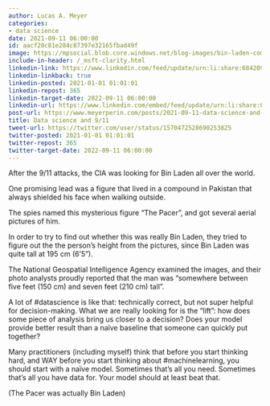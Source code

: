 ```yaml
---
author: Lucas A. Meyer
categories:
- data science
date: 2021-09-11 06:00:00
id: aacf28c81e284c87397e32165fbad49f
image: https://mpsocial.blob.core.windows.net/blog-images/bin-laden-compound.jpg
include-in-header: /_msft-clarity.html
linkedin-link: https://www.linkedin.com/feed/update/urn:li:share:6842098580736630784
linkedin-linkback: true
linkedin-posted: 2021-01-01 01:01:01
linkedin-repost: 365
linkedin-target-date: 2022-09-11 06:00:00
linkedin-url: https://www.linkedin.com/embed/feed/update/urn:li:share:6974713171618013184
post-url: https://www.meyerperin.com/posts/2021-09-11-data-science-and-911.html
title: Data science and 9/11
tweet-url: https://twitter.com/user/status/1570472528690253825
twitter-posted: 2021-01-01 01:01:01
twitter-repost: 365
twitter-target-date: 2022-09-11 06:00:00
---
```


After the 9/11 attacks, the CIA was looking for Bin Laden all over the world. 

One promising lead was a figure that lived in a compound in Pakistan that always shielded his face when walking outside. 

The spies named this mysterious figure "The Pacer", and got several aerial pictures of him.

In order to try to find out whether this was really Bin Laden, they tried to figure out the the person's height from the pictures, since Bin Laden was quite tall at 195 cm (6'5"). 

The National Geospatial Intelligence Agency examined the images, and their photo analysts proudly reported that the man was "somewhere between five feet (150 cm) and seven feet (210 cm) tall".

A lot of #datascience is like that: technically correct, but not super helpful for decision-making. What we are really looking for is the "lift": how does some piece of analysis bring us closer to a decision? Does your model provide better result than a naïve baseline that someone can quickly put together?

Many practitioners (including myself) think that before you start thinking hard, and WAY before you start thinking about #machinelearning, you should start with a naïve model. Sometimes that's all you need. Sometimes that's all you have data for. Your model should at least beat that.

(The Pacer was actually Bin Laden)
